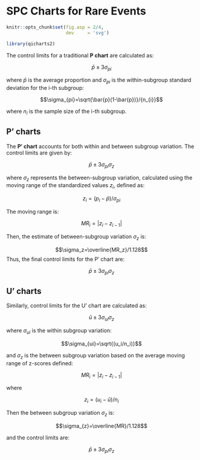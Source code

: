 # SPC Charts for Rare Events

```r
knitr::opts_chunk$set(fig.asp = 2/4,
                      dev     = 'svg')

library(qicharts2)
```

The control limits for a traditional **P chart** are calculated as:

$$\bar{p}\pm3\sigma_{pi}$$

where $\bar{p}$ is the average proportion and $\sigma_{pi}$ is the within-subgroup standard deviation for the i-th subgroup:

$$\sigma_{pi}=\sqrt{\bar{p}(1-\bar{p})}/{n_{i}}$$

where $n_i$ is the sample size of the i-th subgroup.

## P' charts

The **P′ chart** accounts for both within and between subgroup variation. The control limits are given by:

$$\bar{p}\pm3\sigma_{pi}\sigma_z$$

where $\sigma_z$ represents the between-subgroup variation, calculated using the moving range of the standardized values $z_i$, defined as:

$$z_i=(p_i - \bar{p})/\sigma_{pi}$$

The moving range is:

$$MR_i=|z_i-z_{i-1}|$$

Then, the estimate of between-subgroup variation $\sigma_z$ is:

$$\sigma_z=\overline{MR_z}/1.128$$
Thus, the final control limits for the P′ chart are:

$$\bar{p}\pm3\sigma_{pi}\sigma_z $$

## U' charts

Similarly, control limits for the U' chart are calculated as:

$$\bar{u}\pm3\sigma_{ui}\sigma_{z}$$

where $\sigma_{ui}$ is the within subgroup variation:

$$\sigma_{ui}=\sqrt{(u_i/n_i)}$$

and $\sigma_{z}$ is the between subgroup variation based on the average moving range of z-scores defined:

$$MR_i=|z_i-z_{i-1}|$$

where

$$z_i=(u_i-\bar{u})/n_i$$

Then the between subgroup variation $\sigma_{z}$ is:

$$\sigma_{z}=\overline{MR}/1.128$$

and the control limits are:

$$\bar{p}\pm3\sigma_{pi}\sigma_z $$
